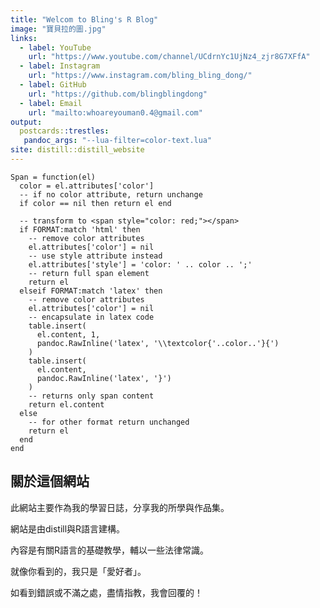 ```yaml
---
title: "Welcom to Bling's R Blog"
image: "寶貝拉的圖.jpg"
links:
  - label: YouTube
    url: "https://www.youtube.com/channel/UCdrnYc1UjNz4_zjr8G7XFfA"
  - label: Instagram
    url: "https://www.instagram.com/bling_bling_dong/"
  - label: GitHub
    url: "https://github.com/blingblingdong"
  - label: Email
    url: "mailto:whoareyouman0.4@gmail.com"
output:
  postcards::trestles:
   pandoc_args: "--lua-filter=color-text.lua"
site: distill::distill_website
---
```


```cat
Span = function(el)
  color = el.attributes['color']
  -- if no color attribute, return unchange
  if color == nil then return el end
  
  -- transform to <span style="color: red;"></span>
  if FORMAT:match 'html' then
    -- remove color attributes
    el.attributes['color'] = nil
    -- use style attribute instead
    el.attributes['style'] = 'color: ' .. color .. ';'
    -- return full span element
    return el
  elseif FORMAT:match 'latex' then
    -- remove color attributes
    el.attributes['color'] = nil
    -- encapsulate in latex code
    table.insert(
      el.content, 1,
      pandoc.RawInline('latex', '\\textcolor{'..color..'}{')
    )
    table.insert(
      el.content,
      pandoc.RawInline('latex', '}')
    )
    -- returns only span content
    return el.content
  else
    -- for other format return unchanged
    return el
  end
end
```


## 關於這個網站


此網站主要作為我的學習日誌，分享我的所學與作品集。

網站是由distill與R語言建構。

內容是有關R語言的基礎教學，輔以一些法律常識。

就像你看到的，我只是「愛好者」。

如看到錯誤或不滿之處，盡情指教，我會回覆的！
